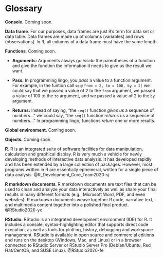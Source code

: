 # Glossary {#sec-glossary}

**Console**. Coming soon.

**Data frame**. For our purposes, data frames are just R's term for data set or data table. Data frames are made up of columns (variables) and rows (observations). In R, all columns of a data frame must have the same length.

**Functions**. Coming soon.

  * **Arguments:** Arguments always go _inside_ the parentheses of a function and give the function the information it needs to give us the result we want.   

  * **Pass:** In programming lingo, you _pass_ a value to a function argument. For example, in the funtion call `seq(from = 2, to = 100, by = 2)` we could say that we passed a value of 2 to the `from` argument, we passed a value of 100 to the `to` argument, and we passed a value of 2 to the `by` argument.  

  * **Returns:** Instead of saying, “the `seq()` function _gives us_ a sequence of numbers…” we could say, “the `seq()` function _returns_ us a sequence of numbers…” In programming lingo, functions _return_ one or more results.  
  
**Global environment**. Coming soon.

**Objects**. Coming soon.

**R**. R is an integrated suite of software facilities for data manipulation, calculation and graphical display. R is very much a vehicle for newly developing methods of interactive data analysis. It has developed rapidly and has been extended by a large collection of packages. However, most programs written in R are essentially ephemeral, written for a single piece of data analysis. @R_Development_Core_Team2020-sj

**R markdown documents**. R markdown documents are text files that can be used to clean and analyze your data interactively as well as share your final results in many different formats (e.g., Microsoft Word, PDF, and even websites). R markdown documents weave together R code, narrative text, and multimedia content together into a polished final product. @RStudio2020-yx

**RStudio**. RStudio is an integrated development environment (IDE) for R. It includes a console, syntax-highlighting editor that supports direct code execution, as well as tools for plotting, history, debugging and workspace management. RStudio is available in open source and commercial editions and runs on the desktop (Windows, Mac, and Linux) or in a browser connected to RStudio Server or RStudio Server Pro (Debian/Ubuntu, Red Hat/CentOS, and SUSE Linux). @RStudio2020-fe